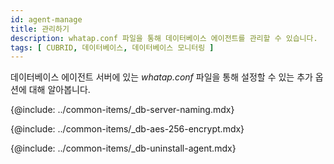 ```yaml
---
id: agent-manage
title: 관리하기
description: whatap.conf 파일을 통해 데이터베이스 에이전트를 관리할 수 있습니다.
tags: [ CUBRID, 데이터베이스, 데이터베이스 모니터링 ]
---
```


데이터베이스 에이전트 서버에 있는 *whatap.conf* 파일을 통해 설정할 수 있는 추가 옵션에 대해 알아봅니다.

<!-- Postgresql, Oracle 지원 프로세스 모니터링 -->
<!-- {@include: ../common-items/_db-agent-xos-process-monitoring.mdx}-->

<!-- 서버 이름을 임의로 부여해 관리하기 -->
{@include: ../common-items/_db-server-naming.mdx}  

<!-- AES 256 암호화 적용 -->
{@include: ../common-items/_db-aes-256-encrypt.mdx} 

<!-- 에이전트 삭제 -->
{@include: ../common-items/_db-uninstall-agent.mdx}